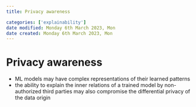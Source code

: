 ```yaml
---
title: Privacy awareness

categories: ['explainability']
date modified: Monday 6th March 2023, Mon
date created: Monday 6th March 2023, Mon
---
```


# Privacy awareness


- ML models may have complex representations of their learned patterns
- the ability to explain the inner relations of a trained model by non-authorized third parties may also compromise the differential privacy of the data origin



